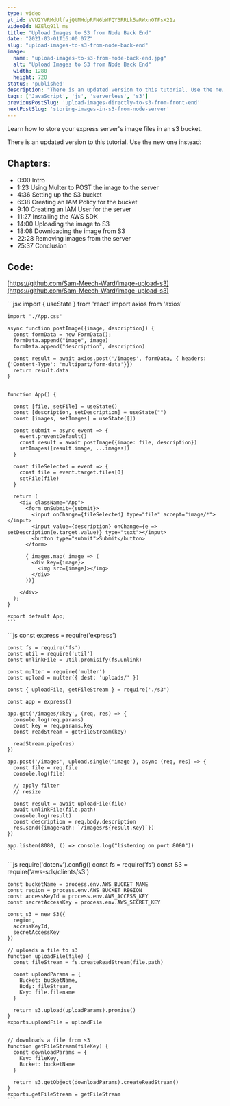 ```yaml
---
type: video
yt_id: VVU2YVRMdUlfajQtMHdpRFN6bWFQY3RRLk5aRWxnOTFsX21z
videoId: NZElg91l_ms
title: "Upload Images to S3 from Node Back End"
date: "2021-03-01T16:00:07Z"
slug: "upload-images-to-s3-from-node-back-end"
image: 
  name: "upload-images-to-s3-from-node-back-end.jpg"
  alt: "Upload Images to S3 from Node Back End"
  width: 1280
  height: 720
status: 'published'
description: "There is an updated version to this tutorial. Use the new one instead: https://youtu.be/eQAIojcArRY"
tags: ['JavaScript', 'js', 'serverless', 's3']
previousPostSlug: 'upload-images-directly-to-s3-from-front-end'
nextPostSlug: 'storing-images-in-s3-from-node-server'
---
```


Learn how to store your express server's image files in an s3 bucket.

There is an updated version to this tutorial. Use the new one instead: 

<PostCard slug="storing-images-in-s3-from-node-server" />

## Chapters:

* 0:00​ Intro
* 1:23​ Using Multer to POST the image to the server
* 4:36 Setting up the S3 bucket
* 6:38 Creating an IAM Policy for the bucket
* 9:10 Creating an IAM User for the server
* 11:27 Installing the AWS SDK
* 14:00 Uploading the image to S3
* 18:08 Downloading the image from S3 
* 22:28 Removing images from the server
* 25:37 Conclusion

## Code:

[https://github.com/Sam-Meech-Ward/image-upload-s3](https://github.com/Sam-Meech-Ward/image-upload-s3)


<Tabs>
  <Tab name="App.js">
    ```jsx
    import { useState } from 'react'
    import axios from 'axios'

    import './App.css'

    async function postImage({image, description}) {
      const formData = new FormData();
      formData.append("image", image)
      formData.append("description", description)

      const result = await axios.post('/images', formData, { headers: {'Content-Type': 'multipart/form-data'}})
      return result.data
    }


    function App() {

      const [file, setFile] = useState()
      const [description, setDescription] = useState("")
      const [images, setImages] = useState([])

      const submit = async event => {
        event.preventDefault()
        const result = await postImage({image: file, description})
        setImages([result.image, ...images])
      }

      const fileSelected = event => {
        const file = event.target.files[0]
        setFile(file)
      }

      return (
        <div className="App">
          <form onSubmit={submit}>
            <input onChange={fileSelected} type="file" accept="image/*"></input>
            <input value={description} onChange={e => setDescription(e.target.value)} type="text"></input>
            <button type="submit">Submit</button>
          </form>

          { images.map( image => (
            <div key={image}>
              <img src={image}></img>
            </div>
          ))}

        </div>
      );
    }

    export default App;
    ```
</Tab>
<Tab name="server.js">
    ```js
    const express = require('express')

    const fs = require('fs')
    const util = require('util')
    const unlinkFile = util.promisify(fs.unlink)

    const multer = require('multer')
    const upload = multer({ dest: 'uploads/' })

    const { uploadFile, getFileStream } = require('./s3')

    const app = express()

    app.get('/images/:key', (req, res) => {
      console.log(req.params)
      const key = req.params.key
      const readStream = getFileStream(key)

      readStream.pipe(res)
    })

    app.post('/images', upload.single('image'), async (req, res) => {
      const file = req.file
      console.log(file)

      // apply filter
      // resize 

      const result = await uploadFile(file)
      await unlinkFile(file.path)
      console.log(result)
      const description = req.body.description
      res.send({imagePath: `/images/${result.Key}`})
    })

    app.listen(8080, () => console.log("listening on port 8080"))
    ```
  </Tab>
  <Tab name="s3.js">
    ```js
    require('dotenv').config()
    const fs = require('fs')
    const S3 = require('aws-sdk/clients/s3')

    const bucketName = process.env.AWS_BUCKET_NAME
    const region = process.env.AWS_BUCKET_REGION
    const accessKeyId = process.env.AWS_ACCESS_KEY
    const secretAccessKey = process.env.AWS_SECRET_KEY

    const s3 = new S3({
      region,
      accessKeyId,
      secretAccessKey
    })

    // uploads a file to s3
    function uploadFile(file) {
      const fileStream = fs.createReadStream(file.path)

      const uploadParams = {
        Bucket: bucketName,
        Body: fileStream,
        Key: file.filename
      }

      return s3.upload(uploadParams).promise()
    }
    exports.uploadFile = uploadFile


    // downloads a file from s3
    function getFileStream(fileKey) {
      const downloadParams = {
        Key: fileKey,
        Bucket: bucketName
      }

      return s3.getObject(downloadParams).createReadStream()
    }
    exports.getFileStream = getFileStream
    ```
  </Tab>
</Tabs>
